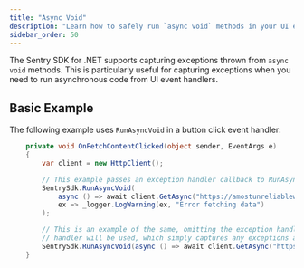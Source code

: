 ```yaml
---
title: "Async Void"
description: "Learn how to safely run `async void` methods in your UI event handlers."
sidebar_order: 50
---
```


The Sentry SDK for .NET supports capturing exceptions thrown from `async void` methods. This is particularly useful for capturing exceptions when you need to run asynchronous code from UI event handlers.

## Basic Example

The following example uses `RunAsyncVoid` in a button click event handler:

```csharp
    private void OnFetchContentClicked(object sender, EventArgs e)
    {
        var client = new HttpClient();

        // This example passes an exception handler callback to RunAsyncVoid, which logs a warning if an exception occurs
        SentrySdk.RunAsyncVoid(
            async () => await client.GetAsync("https://amostunreliablewebsite.net/"),
            ex => _logger.LogWarning(ex, "Error fetching data")
        );

        // This is an example of the same, omitting the exception handler callback. In this case, the default exception
        // handler will be used, which simply captures any exceptions and sends these to Sentry
        SentrySdk.RunAsyncVoid(async () => await client.GetAsync("https://amostunreliablewebsite.net/"));
    }
```
